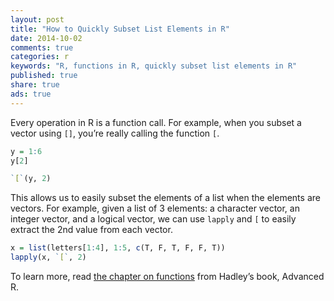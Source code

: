 ```yaml
---
layout: post
title: "How to Quickly Subset List Elements in R"
date: 2014-10-02
comments: true
categories: r
keywords: "R, functions in R, quickly subset list elements in R"
published: true
share: true
ads: true
---
```


Every operation in R is a function call. For example, when you subset a vector using `[]`, you're really calling the function `[`. 

```r
y = 1:6
y[2]

`[`(y, 2)
```

This allows us to easily subset the elements of a list when the elements are vectors. For example, given a list of 3 elements: a character vector, an integer vector, and a logical vector, we can use `lapply` and `[` to easily extract the 2nd value from each vector. 
```r
x = list(letters[1:4], 1:5, c(T, F, T, F, F, T))
lapply(x, `[`, 2)
```

To learn more, read [the chapter on functions](http://adv-r.had.co.nz/Functions.html) from Hadley's book, Advanced R.